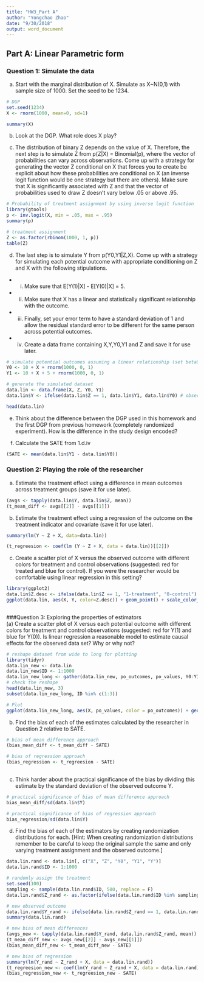 ---
title: "HW3_Part A"
author: "Yongchao Zhao"
date: "9/30/2018"
output: word_document
---
## Part A: Linear Parametric form  
### Question 1: Simulate the data  

(a) Start with the marginal distribution of X. Simulate as X~N(0,1) with sample size of 1000. Set the seed to be 1234.

```{r}
# DGP
set.seed(1234)
X <- rnorm(1000, mean=0, sd=1)

summary(X)

```

(b) Look at the DGP. What role does X play?  


(c) The distribution of binary Z depends on the value of X. Therefore, the next step is to simulate Z from p(Z|X) = Binomial(p), where the vector of probabilities can vary across observations. Come up with a strategy for generating the vector Z conditional on X that forces you to create be explicit about how these probabilities are conditional on X (an inverse logit function would be one strategy but there are others). Make sure that X is significantly associated with Z and that the vector of probabilities used to draw Z doesn’t vary below .05 or above .95.  

```{r}
# Probability of treatment assignment by using inverse logit function
library(gtools)
p <- inv.logit(X, min = .05, max = .95)
summary(p)

# treatment assignment
Z <- as.factor(rbinom(1000, 1, p))
table(Z)

```

(d) The last step is to simulate Y from p(Y0,Y1|Z,X). Come up with a strategy for simulating each potential outcome with appropriate conditioning on Z and X with the following stipulations. 
* (i) Make sure that E[Y(1)|X] - E[Y(0)|X] = 5.
* (ii) Make sure that X has a linear and statistically significant relationship with the outcome.
* (iii) Finally, set your error term to have a standard deviation of 1 and allow the residual standard error to be different for the same person across potential outcomes.
* (iv) Create a data frame containing X,Y,Y0,Y1 and Z and save it for use later.

```{r}
# simulate potential outcomes assuming a linear relationship (set beta0 = 10, beta1=1, and tao =5)
Y0 <- 10 + X + rnorm(1000, 0, 1)
Y1 <- 10 + X + 5 + rnorm(1000, 0, 1)

# generate the simulated dataset
data.lin <- data.frame(X, Z, Y0, Y1)
data.lin$Y <- ifelse(data.lin$Z == 1, data.lin$Y1, data.lin$Y0) # observed outcome

head(data.lin)
```

(e) Think about the difference between the DGP used in this homework and the first DGP from previous homework (completely randomized experiment). How is the difference in the study design encoded?  


(f) Calculate the SATE from 1.d.iv     

```{r}
(SATE <- mean(data.lin$Y1 - data.lin$Y0))
```

### Question 2: Playing the role of the researcher  
(a) Estimate the treatment effect using a difference in mean outcomes across treatment groups (save it for use later).  

```{r}
(avgs <- tapply(data.lin$Y, data.lin$Z, mean))
(t_mean_diff <- avgs[[2]] - avgs[[1]])

```

(b) Estimate the treatment effect using a regression of the outcome on the treatment indicator and covariate (save it for use later). 

```{r}
summary(lm(Y ~ Z + X, data=data.lin))

(t_regreesion <- coef(lm (Y ~ Z + X, data = data.lin))[[2]])

```

(c) Create a scatter plot of X versus the observed outcome with different colors for treatment and control observations (suggested: red for treated and blue for control). If you were the researcher would be comfortable using linear regression in this setting?  

```{r}
library(ggplot2)
data.lin$Z.desc <- ifelse(data.lin$Z == 1, "1-treatment", "0-control")
ggplot(data.lin, aes(X, Y, color=Z.desc)) + geom_point() + scale_color_manual(values = c("blue","red"))
       
```

###Question 3: Exploring the properties of estimators  
(a) Create a scatter plot of X versus each potential outcome with different colors for treatment and control observations (suggested: red for Y(1) and blue for Y(0)). Is linear regression a reasonable model to estimate causal effects for the observed data set? Why or why not?  

```{r}
# reshape dataset from wide to long for plotting
library(tidyr)
data.lin_new <- data.lin
data.lin_new$ID <- 1:1000
data.lin_new_long <- gather(data.lin_new, po_outcomes, po_values, Y0:Y1, factor_key = T)
# check the reshape
head(data.lin_new, 3)
subset(data.lin_new_long, ID %in% c(1:3))

# Plot
ggplot(data.lin_new_long, aes(X, po_values, color = po_outcomes)) + geom_point() + scale_color_manual(values=c("blue", "red"))

```

(b) Find the bias of each of the estimates calculated by the researcher in Question 2 relative to SATE.  

```{r}
# bias of mean difference approach
(bias_mean_diff <- t_mean_diff - SATE)

# bias of regression approach
(bias_regression <- t_regreesion - SATE)
   
```

(c) Think harder about the practical significance of the bias by dividing this estimate by the standard deviation of the observed outcome Y.  

```{r}
# practical significance of bias of mean difference approach
bias_mean_diff/sd(data.lin$Y)

# practical significance of bias of regression approach
bias_regression/sd(data.lin$Y)

```


(d) Find the bias of each of the estimators by creating randomization distributions for each. [Hint: When creating randomization distributions remember to be careful to keep the original sample the same and only varying treatment assignment and the observed outcome.]  

```{r}
data.lin.rand <- data.lin[, c("X", "Z", "Y0", "Y1", "Y")]
data.lin.rand$ID <- 1:1000

# randomly assign the treatment
set.seed(100)
sampling <- sample(data.lin.rand$ID, 500, replace = F)
data.lin.rand$Z_rand <- as.factor(ifelse(data.lin.rand$ID %in% sampling, 1, 0))

# new observed outcome
data.lin.rand$Y_rand <- ifelse(data.lin.rand$Z_rand == 1, data.lin.rand$Y1, data.lin.rand$Y0)
summary(data.lin.rand)

# new bias of mean differences 
(avgs_new <- tapply(data.lin.rand$Y_rand, data.lin.rand$Z_rand, mean))
(t_mean_diff_new <- avgs_new[[2]] - avgs_new[[1]])
(bias_mean_diff_new <- t_mean_diff_new - SATE)

# new bias of regression
summary(lm(Y_rand ~ Z_rand + X, data = data.lin.rand))
(t_regreesion_new <- coef(lm(Y_rand ~ Z_rand + X, data = data.lin.rand))[[2]])
(bias_regression_new <- t_regreesion_new - SATE)

```


